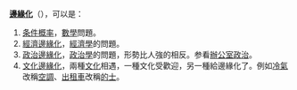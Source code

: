 '''[[社会排斥|邊緣化]]'''（{{lang-en|{{tsl|en|Social exclusion|Marginalization}}}}），可以是：
# [[条件概率|条件概率]]，[[數學|數學]]問題。
# [[經濟邊緣化|經濟邊緣化]]，[[經濟學|經濟學]]的問題。
# [[政治邊緣化|政治邊緣化]]，[[政治學|政治學]]的問題，形勢比人強的相反。参看[[辦公室政治|辦公室政治]]。
# [[文化邊緣化|文化邊緣化]]，兩種[[文化|文化]]相遇，一種文化受歡迎，另一種給邊緣化了。例如[[冷氣|冷氣]]改稱[[空調|空調]]、[[出租車|出租車]]改稱[[的士|的士]]。

{{Disambig|cat=三字作品消歧义}}